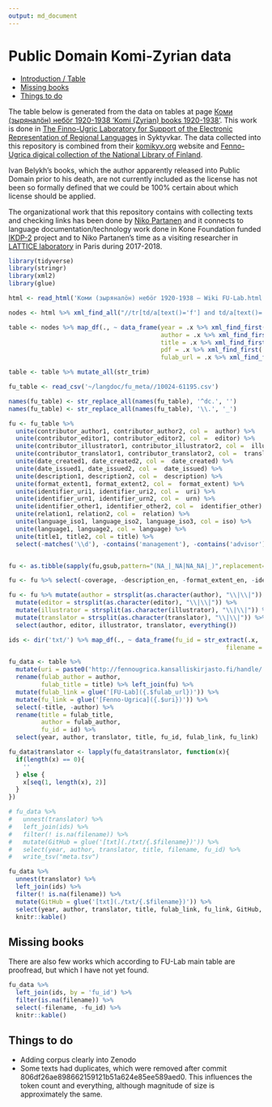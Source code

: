 ```yaml
---
output: md_document
---
```


# Public Domain Komi-Zyrian data

- [Introduction / Table](https://github.com/langdoc/kpv-lit#public-domain-komi-zyrian-data)
- [Missing books](https://github.com/langdoc/kpv-lit#missing-books)
- [Things to do](https://github.com/langdoc/kpv-lit#things-to-do)
<!--- [Data in numbers](https://github.com/langdoc/kpv-lit#data-in-numbers)
- [Discussion on licenses](https://github.com/langdoc/kpv-lit#discussion-on-licenses)
- [Metadata (to be finished)](https://github.com/langdoc/kpv-lit#metadata)
- [Citation (to be finished)](https://github.com/langdoc/kpv-lit#data-citation)
- [Data license](https://github.com/langdoc/kpv-lit#data-license)-->

The table below is generated from the data on tables at page [Коми (зыряналӧн) небӧг 1920-1938 'Komi (Zyrian) books 1920-1938'](http://wiki.fu-lab.ru/index.php/%D0%9A%D0%BE%D0%BC%D0%B8_(%D0%B7%D1%8B%D1%80%D1%8F%D0%BD%D0%B0%D0%BB%D3%A7%D0%BD)_%D0%BD%D0%B5%D0%B1%D3%A7%D0%B3_1920-1938). This work is done in [The Finno-Ugric Laboratory for Support of the Electronic Representation of Regional Languages](http://fu-lab.ru/) in Syktyvkar. The data collected into this repository is combined from their [komikyv.org](http://komikyv.org/) website and [Fenno-Ugrica digical collection of the National Library of Finland](https://fennougrica.kansalliskirjasto.fi/).

Ivan Belykh's books, which the author apparently released into Public Domain prior to his death, are not currently included as the license has not been so formally defined that we could be 100% certain about which license should be applied.

The organizational work that this repository contains with collecting texts and checking links has been done by [Niko Partanen](https://github.com/nikopartanen) and it connects to language documentation/technology work done in Kone Foundation funded [IKDP-2](https://langdoc.github.io/IKDP-2/) project and to Niko Partanen's time as a visiting researcher in [LATTICE laboratory](http://www.lattice.cnrs.fr/) in Paris during 2017-2018.

```r
library(tidyverse)
library(stringr)
library(xml2)
library(glue)

html <- read_html('Коми (зыряналӧн) небӧг 1920-1938 — Wiki FU-Lab.html')

nodes <- html %>% xml_find_all("//tr[td/a[text()='f'] and td/a[text()='n']]")

table <- nodes %>% map_df(., ~ data_frame(year = .x %>% xml_find_first('./td') %>% xml_text,
                                          author = .x %>% xml_find_first('./td[2]') %>% xml_text,
                                          title = .x %>% xml_find_first('./td[4]') %>% xml_text,
                                          pdf = .x %>% xml_find_first('./td[9]/a') %>% xml_attr('href'),
                                          fulab_url = .x %>% xml_find_first('./td[10]/a') %>% xml_attr('href')))

table <- table %>% mutate_all(str_trim)

fu_table <- read_csv('~/langdoc/fu_meta//10024-61195.csv')

names(fu_table) <- str_replace_all(names(fu_table), '^dc.', '')
names(fu_table) <- str_replace_all(names(fu_table), '\\.', '_')

fu <- fu_table %>% 
  unite(contributor_author1, contributor_author2, col =  author) %>%
  unite(contributor_editor1, contributor_editor2, col =  editor) %>%
  unite(contributor_illustrator1, contributor_illustrator2, col =  illustrator) %>%
  unite(contributor_translator1, contributor_translator2, col =  translator) %>%
  unite(date_created1, date_created2, col =  date_created) %>%
  unite(date_issued1, date_issued2, col =  date_issued) %>%
  unite(description1, description2, col =  description) %>% 
  unite(format_extent1, format_extent2, col =  format_extent) %>% 
  unite(identifier_uri1, identifier_uri2, col =  uri) %>% 
  unite(identifier_urn1, identifier_urn2, col =  urn) %>% 
  unite(identifier_other1, identifier_other2, col =  identifier_other) %>% 
  unite(relation1, relation2, col =  relation) %>%
  unite(language_iso1, language_iso2, language_iso3, col = iso) %>%
  unite(language1, language2, col = language) %>%
  unite(title1, title2, col = title) %>%
  select(-matches('\\d'), -contains('management'), -contains('advisor'))


fu <- as.tibble(sapply(fu,gsub,pattern="(NA_|_NA|NA_NA|_)",replacement="")) %>% filter(iso == 'kpv')

fu <- fu %>% select(-coverage, -description_en, -format_extent_en, -identifier_other_en, -language_en, -relation_ispartof, -title_en)

fu <- fu %>% mutate(author = strsplit(as.character(author), "\\|\\|")) %>%
  mutate(editor = strsplit(as.character(editor), "\\|\\|")) %>%
  mutate(illustrator = strsplit(as.character(illustrator), "\\|\\|")) %>%
  mutate(translator = strsplit(as.character(translator), "\\|\\|")) %>%
  select(author, editor, illustrator, translator, everything())

ids <- dir('txt/') %>% map_df(., ~ data_frame(fu_id = str_extract(.x, '\\d+'),
                                                            filename = .x))

fu_data <- table %>%  
  mutate(uri = paste0('http://fennougrica.kansalliskirjasto.fi/handle/', str_extract(pdf, '\\d{5}/\\d{5}'))) %>%
  rename(fulab_author = author,
         fulab_title = title) %>% left_join(fu) %>% 
  mutate(fulab_link = glue('[FU-Lab]({.$fulab_url})')) %>% 
  mutate(fu_link = glue('[Fenno-Ugrica]({.$uri})')) %>% 
  select(-title, -author) %>%
  rename(title = fulab_title,
         author = fulab_author,
         fu_id = id) %>%
  select(year, author, translator, title, fu_id, fulab_link, fu_link)

fu_data$translator <- lapply(fu_data$translator, function(x){ 
  if(length(x) == 0){
    ''
  } else {
    x[seq(1, length(x), 2)]
  }
})

# fu_data %>%
#   unnest(translator) %>%
#   left_join(ids) %>% 
#   filter(! is.na(filename)) %>%
#   mutate(GitHub = glue('[txt](./txt/{.$filename})')) %>%
#   select(year, author, translator, title, filename, fu_id) %>%
#   write_tsv("meta.tsv")

fu_data %>%
  unnest(translator) %>%
  left_join(ids) %>% 
  filter(! is.na(filename)) %>%
  mutate(GitHub = glue('[txt](./txt/{.$filename})')) %>%
  select(year, author, translator, title, fulab_link, fu_link, GitHub, -filename, -fu_id) %>%
  knitr::kable()

```

## Missing books

There are also few works which according to FU-Lab main table are proofread, but which I have not yet found.

```r

fu_data %>% 
  left_join(ids, by = 'fu_id') %>% 
  filter(is.na(filename)) %>%
  select(-filename, -fu_id) %>%
  knitr::kable()

```

## Things to do

- Adding corpus clearly into Zenodo
- Some texts had duplicates, which were removed after commit 806df26ae898662159121b51a624e85ee589aed0. This influences the token count and everything, although magnitude of size is approximately the same.

<!--

## Data in numbers

```r
library(tidytext)

corpus <- dir('txt', full.names = TRUE) %>% map_df(., ~ data_frame(line = read_lines(.x),
                      fu_id = str_extract(.x, '\\d+'),
                      filename = .x)) %>%
  unnest_tokens('token', 'line') %>%
  mutate(origin = ifelse(str_detect(filename, 'fennougrica'), 'Fenno-Ugrica', 'Ivan Belykh')) 
```

At the moment corpus contains `r nrow(corpus)` word tokens, although this is counted very fast and primitively, and there is still some tidying left. However, this is the magnitude we are speaking about. When combined with Wikipedia data, which is in CC-BY so still relatively usable, we will get above million word tokens easily.

The most common tokens in the corpus are:

```r
corpus %>% count(token) %>% arrange(desc(n)) %>% slice(1:10) %>% knitr::kable()
```

Looks like a Komi corpus!

We can also examine how the tokens are distributed among different texts:

```r
library(ggplot2)
library(scales)

ggplot(data = corpus,
       aes(origin)) +
  geom_bar() +
  scale_y_continuous(labels = comma)
```

It is also interesting to see how the data in Fenno-Ugrica is distributed among different books. This is not the best plot ever, but it shows nicely how the data is distributed among different years, different color segment signifying different title:

```r

fu_corpus <- left_join(corpus, fu %>% 
            rename(fu_id = id)) %>%
  left_join(fu_data %>% select(fu_id, year)) %>% 
  filter(origin == 'Fenno-Ugrica')

unique_titles <- fu_corpus %>% distinct(title) %>% nrow()
unique_writers <- fu_corpus %>% distinct(author) %>% nrow()
title_palette <- rep(c("blue", "red"), length.out = unique_titles)

ggplot(data = fu_corpus,
         aes(year, fill = title)) +
  geom_bar() + 
  theme(legend.position="none") +
  scale_fill_manual(values=title_palette)

```

This corresponds nicely to Ivan Belykh data which is some 80 years newer than this. It seems that each book in the Fenno-Ugrica collection has different author, some even more than one, so there is a bit to do with organising that.

## Discussion on licenses

Programmatically generated texts aside, all language data originates from an individual, and this makes linguistic data in many ways more complex to manage than data on some other scientific fields. While there is more data available than ever before, there is also extreme confusion on our field about copyrights and their implications. The practices for data publication and reuse **have not yet been firmly established**, despite continuous conversations over best practices. In some sense the needs of linguists are similar as on social sciences, and some practices developed there can be readily adopted, but many cannot. It seems obvious to me that especially the newest ideas about personal privacy protection in EU will not be compatible with the work we do in remote and culturally very different communities where endangered languages are spoken. We work in very close connection with these communities, and see significant effort to guarantee that the privacy of everyone is respected, but I think that especially the demands on anonymity is plainly impossible to follow, and generally goes against the nature of linguistic data. Audio can never be made anonymous. But we have to be able to share the data we use, or otherwise we can all just stop whatever we are doing.

In this continuously tightening environment actually free data feels very refreshing. The topic is not debated, as far as I see, probably because it is easier and safer for everyone just to comply no matter how insane the demands are.

Open data comes in many forms and shapes. One problem is that licenses are often applied in inconsistent and nonsensical manner, and on the other hand users are not very aware about their freedoms and responsibilities. Data on Creative Commons licenses is often accompanied with No-Derivations or Non-Commercial clauses, obviously without clear understanding of what are consequences of these clauses. Almost everything is a derivation. Is it really a problem if someone earns money with something that is connected to the data? Why? And why don't you already make money with that data if it has such financial potential? As far as I see, the real problem is not misuse of data, but the epidemic lack of use.

It is not always understood that CC-BY already contains some dangers as well. Licenses are legally binding, and the **BY** clause indicates that we are **legally demanded** to cite our sources. For us as scientists, this should not be a matter of law at all. It is integral for our scientific work that we cite the sources we use, making all we can that our work can be examined, learned upon, replicated, verified and reproduced (these are all different things, I believe). We have to cite the sources because it is the only right thing to do. But as scientific work practices with research data evolve, we will have more and more datasets which are derived from another. This means that the derived works will come with potentially endless list of authors, and we are legally bound to cite all of them. I can well imagine situations where this becomes impossible and error prone, and is in some sense non-sensical as well. 

I want to envision a world where we can use the data that doesn't bind us legally to anything, but where these are questions of heart and ethics more than law. We should just be able to use this data easily to solve pressing linguistic questions, citation issues being resolved rather automatically on the background.

This public domain Komi-Zyrian corpus relates closely to Komi-Zyrian gold corpus, which is a selection of open Komi-Zyrian materials with further annotations. As far as I see, it is necessary that semi-manually annotated data is free, because we cannot justify in longer run spending time manually annotating data that cannot be shared and made accessible. I also firmly believe that making data accessible will in some point merge with the concept of using data, as the mechanism how we access our own data has to be same as how the others would use it as well.

## Metadata

**This section is unfinished!**

With the metadata I have tried to use as many public means of linked data as possible. This means that information such as writer's birth time and birth place are not encoded into database as such, but it is fetched from Komi Wikipedia or Komi Nebögain metadata. As far as I see this is the only sensible solution, since this is kind of public information which we should store only one place. The location data will be tied into OpenStreetMap in different ways. This has also the added benefit that the changes in Wikipedia and OpenStreetMap are entirely public and can be easily associated to us, which adds a new layer of transparency into our work. 

This makes the metadata model somewhat more complicated than usual, but it also easens many questions. We don't need to fight with CMDI formats and argue about the standards with anyone: We use the data there is and that's it. Basically I think all arguments there are currently about these standards would dissolve entirely if we would shift from talking about data into actually using each others data.

So the metadata we have available is basically following:

- Publisher
- Writer
- Translator
- Illustrator
- Editor
- Year
- Number of pages
- Title

For the individual persons who are involved we have somewhat different set of metadata:

- Name
- Birthyear
- Death year
- Birth place
- Wikipedia link

I have not bothered to collect these for illustrators and editors, as I'm assuming their role in text production has been less central than with writers and translators, but who knows!

## Data citation

**This section is unfinished!**

```r
fu_corpus %>% 
  distinct(filename, author, editor, illustrator, translator) %>%
  split(.$filename) %>%
  map_df(., ~ .x %>% mutate(author = unlist(author)[1],
                            editor = unlist(editor)[1]))

  mutate(AUTHOR = str_replace_all(author_cyr, '(,| /)', ' and ')) %>% 
  mutate(Bibtexkey = paste0('fennougrica', id),
         Category = 'Book') %>% 
  select(-id, -date_issued, -description, -language, -author_cyr, -fulab_exists) %>%
  rename(title_orig = title,
         fennougrica_pdf = pdf,
         title_rus = relation,
         Year = year)

bib2df::df2bib(fu_bib, 'test.bib')
```


This work also is a contribution towards the discussion on linguistic data citation. I've talked about this in lots of places, although very informally, and it seems to me that lots of time when we discuss how to cite the data we are stuck into formalities. As far as I see, how we cite the data does not crucially differ from citing other electronic sources, so I don't think there is that much to discuss about. More important question is **how** we actually cite our data. I understand a large portion of linguists use Microsoft Word, but let's pretend for a moment that we live in a better world than this, and that LaTeX, RMarkdown and Jupyter Notebooks would be more the chosen standard on our field as well.

So in this case I think the data citation should be done in similar manner with other citations. That is, we need something like a Bibtex file for the citations, so we can access it directly in our writing. Naturally there are some specific needs with the linguistic data, as we often want to present our cited items as glossed examples. There is also level of granularity to be discussed. We can cite a book as an physical object that exists.

-->
<!-- ![Niko Partanen holding Ivan Belyx's book]() -->

<!--

We can also cite this book as digital object in Komi Digital Library collection maintained in Syktyvkar.

This is especially useful if we want to discuss some more literary aspects of this work, and be able to share with our reader easily the text that is being touched. However, things are different when we want to cite individual example sentences, since there is no conventional way to access and distinguish those from one another. Counting sentences is far from trivial, and it is always error prone when we have a larger collection of texts. Thereby we aren't necessarily referring to sentences as absolute never changing entities, but more as our current interpretation of how the text can be divided into more accessible and citable units.

With this Komi-Zyrian corpus this approach has been taken, and all utterances can be accessed with their id's, which correspond to the utterance id's in the corpus data frame. But please take into account that these are not stable id's, or better to say, they are stable only within the individual Git commit hashes they belong into. The Git commit is the current interpretation, and it will be included into citations, at least when we are dealing with the development branch. In principle the versions could also be tied to different releases which would have their own DOI's and so on, this is probably a good idea and will be implemented, but it is not crucial for the concept discussed here.

As explained above, the tokenization both on sentence and word level is still immature, and naturally changes here will be directly reflected to the numbering of utterances. So basically the citation form will be something like this.

     Belykh, Ivan 2011 Mödlapöv, published online by FU-Lab (https://www.komikyv.org/modlapov)
     Belykh, Ivan 2011 Mödlapöv, sentence 234, published online by FU-Lab (https://www.komikyv.org/modlapov), indexed in Komi-Zyrian Public Domain corpus by Niko Partanen (Git commit: 345938838882)

One day in more distant future we will have something like:

    Belykh, Ivan 2011 Mödlapöv, sentence 234, published online by FU-Lab (https://www.komikyv.org/modlapov), indexed in Komi-Zyrian Public Domain corpus by Niko Partanen, Version 1.0, DOI: 23429/2334343
    
There is also quite lots of data that is stored in both FU-Lab and Fenno-Ugrica collection in National Library of Finland. In these cases the both sources have to be mentioned, as they have different roles, and both have done enormous work without which we couldn't even dream about working with this data.

    Belykh, Ivan 2011 Mödlapöv, sentence 234, digitalized by Fenno-Ugrica (National Library of Finland) (URL: 12345/12345), proofread and published online by FU-Lab (https://www.komikyv.org/modlapov), indexed in Komi-Zyrian Public Domain corpus by Niko Partanen, Version 1.0, DOI: 23429/2334343

So as you can see there are different levels of exactness, and when we cite the original work, then the source information contains where the text is coming from. However, when we want to cite individual sentences, then we need to refer also to this derived corpus, as otherwise there would be no way to refer into individual utterances. I have not included here information about individual tokens, as I don't know if there is real need for that right now, and also it would make the Bibtex file unnecessarily large in the way it is currently implemented.

-->
